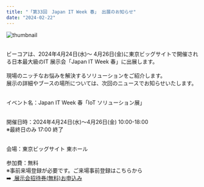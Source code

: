 ```yaml
---
title: "「第33回　Japan IT Week 春」 出展のお知らせ"
date: "2024-02-22"
---
```

![thumbnail](../images/News/2024/japan_IT_week_spring_20240211.png)<br /><br />

ビーコアは、2024年4月24日(水)～ 4月26日(金)に東京ビッグサイトで開催される日本最大級のIT 展示会「Japan IT Week 春」に出展します。<br /><br />
現場のニッチなお悩みを解決するソリューションをご紹介します。 <br />
展示の詳細やブースの場所については、次回のニュースでお知らせいたします。<br /><br />

イベント名：Japan IT Week 春「IoT ソリューション展」<br /><br />

開催日時：2024年4月24日(水)～4月26日(金) 10:00-18:00<br />
※最終日のみ 17:00 終了<br /><br />

会場：東京ビッグサイト 東ホール<br /><br />
参加費：無料<br />
※事前来場登録が必要です。ご来場事前登録はこちらから <br />
➡️ [ 展示会招待券(無料)お申込み](https://www.japan-it.jp/spring/ja-jp/register.html?code=0990441850819940-BGS)
<br />